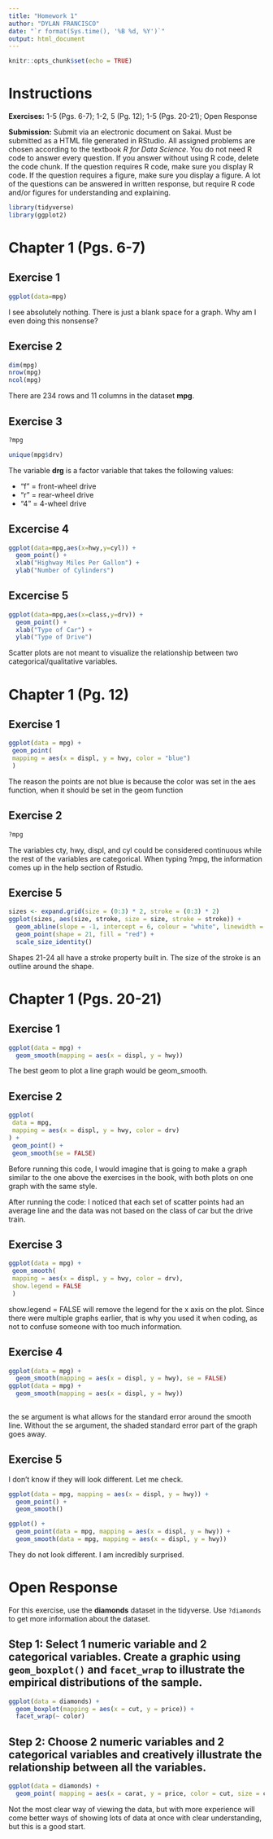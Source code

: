```yaml
---
title: "Homework 1"
author: "DYLAN FRANCISCO"
date: "`r format(Sys.time(), '%B %d, %Y')`"
output: html_document
---
```


```r
knitr::opts_chunk$set(echo = TRUE)
```

# Instructions

**Exercises:** 1-5 (Pgs. 6-7); 1-2, 5 (Pg. 12); 1-5 (Pgs. 20-21); Open Response

**Submission:** Submit via an electronic document on Sakai. Must be submitted as a HTML file generated in RStudio. All assigned problems are chosen according to the textbook *R for Data Science*. You do not need R code to answer every question. If you answer without using R code, delete the code chunk. If the question requires R code, make sure you display R code. If the question requires a figure, make sure you display a figure. A lot of the questions can be answered in written response, but require R code and/or figures for understanding and explaining.

```r
library(tidyverse)
library(ggplot2)
```

# Chapter 1 (Pgs. 6-7)

##  Exercise 1
```r
ggplot(data=mpg)
```

I see absolutely nothing. There is just a blank space for a graph. Why am I even doing this nonsense?

## Exercise 2
```r
dim(mpg)
nrow(mpg)
ncol(mpg)
```
There are 234 rows and 11 columns in the dataset **mpg**.

##  Exercise 3
```r
?mpg
```

```r
unique(mpg$drv)
```


The variable **drg** is a factor variable that takes the following values:

- "f" = front-wheel drive
- "r" = rear-wheel drive
- "4" = 4-wheel drive

##  Excercise 4
```r
ggplot(data=mpg,aes(x=hwy,y=cyl)) +
  geom_point() + 
  xlab("Highway Miles Per Gallon") +
  ylab("Number of Cylinders")
```


##  Excercise 5
```r
ggplot(data=mpg,aes(x=class,y=drv)) + 
  geom_point() + 
  xlab("Type of Car") +
  ylab("Type of Drive")
```

Scatter plots are not meant to visualize the relationship between two categorical/qualitative variables. 

# Chapter 1 (Pg. 12)

##  Exercise 1
```r
ggplot(data = mpg) +
 geom_point(
 mapping = aes(x = displ, y = hwy, color = "blue")
 )
```


The reason the points are not blue is because the color was set in the aes function, when it should be set in the geom function

##  Exercise 2
```r
?mpg
```


The variables cty, hwy, displ, and cyl could be considered continuous while the rest of the variables are categorical. When typing ?mpg, the information comes up in the help section of Rstudio.

##  Exercise 5
```r
sizes <- expand.grid(size = (0:3) * 2, stroke = (0:3) * 2)
ggplot(sizes, aes(size, stroke, size = size, stroke = stroke)) + 
  geom_abline(slope = -1, intercept = 6, colour = "white", linewidth = 6) + 
  geom_point(shape = 21, fill = "red") +
  scale_size_identity()
```


Shapes 21-24 all have a stroke property built in. The size of the stroke is an outline around the shape.


# Chapter 1 (Pgs. 20-21)

##  Exercise 1
```r
ggplot(data = mpg) +
  geom_smooth(mapping = aes(x = displ, y = hwy))
```

The best geom to plot a line graph would be geom_smooth.

##  Exercise 2
```r
ggplot(
 data = mpg,
 mapping = aes(x = displ, y = hwy, color = drv)
) +
 geom_point() +
 geom_smooth(se = FALSE)
```


Before running this code, I would imagine that is going to make a graph similar to the one above the exercises in the book, with both plots on one graph with the same style.

After running the code: I noticed that each set of scatter points had an average line and the data was not based on the class of car but the drive train.


##  Exercise 3
```r
ggplot(data = mpg) +
 geom_smooth(
 mapping = aes(x = displ, y = hwy, color = drv),
 show.legend = FALSE
 )

```

show.legend = FALSE will remove the legend for the x axis on the plot. Since there were multiple graphs earlier, that is why you used it when coding, as not to confuse someone with too much information.

##  Exercise 4
```r
ggplot(data = mpg) +
  geom_smooth(mapping = aes(x = displ, y = hwy), se = FALSE) 
ggplot(data = mpg) +
  geom_smooth(mapping = aes(x = displ, y = hwy)) 
  
```

the se argument is what allows for the standard error around the smooth line. Without the se argument, the shaded standard error part of the graph goes away.

##  Exercise 5

I don't know if they will look different. Let me check.

```r
ggplot(data = mpg, mapping = aes(x = displ, y = hwy)) + 
  geom_point() + 
  geom_smooth()

ggplot() + 
  geom_point(data = mpg, mapping = aes(x = displ, y = hwy)) + 
  geom_smooth(data = mpg, mapping = aes(x = displ, y = hwy))
```

They do not look different. I am incredibly surprised.

# Open Response

For this exercise, use the **diamonds** dataset in the tidyverse. Use `?diamonds` to get more information about the dataset.

## Step 1: Select 1 numeric variable and 2 categorical variables. Create a graphic using `geom_boxplot()` and `facet_wrap` to illustrate the empirical distributions of the sample.

```r
ggplot(data = diamonds) +
  geom_boxplot(mapping = aes(x = cut, y = price)) +
  facet_wrap(~ color)
```



## Step 2: Choose 2 numeric variables and 2 categorical variables and creatively illustrate the relationship between all the variables. 

```r
ggplot(data = diamonds) +
  geom_point( mapping = aes(x = carat, y = price, color = cut, size = color))
```

Not the most clear way of viewing the data, but with more experience will come better ways of showing lots of data at once with clear understanding, but this is a good start.
